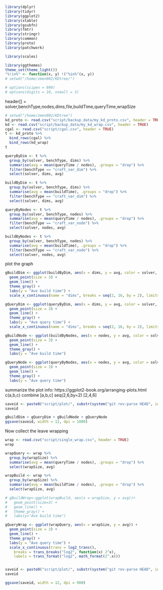  
```r
library(dplyr)
library(tidyr)
library(ggplot2)
library(xtable)
library(gsubfn)
library(fmtr)
library(stringr)
library(common)
library(proto)
library(patchwork)

library(scales)

library(ggthemes)
theme_set(theme_light())
"%!in%" <- function(x, y) !("%in%"(x, y))
# setwd("/home/zmen002/KDtree/")

# options(scipen = 999)
# options(digits = 10, nsmall = 3)
```
header[] = solver,benchType,nodes,dims,file,buildTime,queryTime,wrapSize

```R
# setwd("/home/zmen002/KDtree")
kd_proto <- read.csv("script/backup_data/my_kd_proto.csv", header = TRUE)
kd <- read.csv("script/backup_data/my_kd_wrap.csv", header = TRUE)
cgal <- read.csv("script/cgal.csv", header = TRUE)
t <- kd_proto %>%
  bind_rows(cgal) %>%
  bind_rows(kd_wrap)
t
```

 
```R
queryByDim <- t %>%
  group_by(solver, benchType, dims) %>%
  summarise(avg = mean(queryTime / nodes), .groups = "drop") %>%
  filter(benchType == "craft_var_dim") %>%
  select(solver, dims, avg)

buildByDim <- t %>%
  group_by(solver, benchType, dims) %>%
  summarise(avg = mean(buildTime), .groups = "drop") %>%
  filter(benchType == "craft_var_dim") %>%
  select(solver, dims, avg)

queryByNodes <- t %>%
  group_by(solver, benchType, nodes) %>%
  summarise(avg = mean(queryTime / nodes), .groups = "drop") %>%
  filter(benchType == "craft_var_node") %>%
  select(solver, nodes, avg)

buildByNodes <- t %>%
  group_by(solver, benchType, nodes) %>%
  summarise(avg = mean(buildTime), .groups = "drop") %>%
  filter(benchType == "craft_var_node") %>%
  select(solver, nodes, avg)
```

plot the graph
```R
gBuildDim <- ggplot(buildByDim, aes(x = dims, y = avg, color = solver, shape = solver)) +
  geom_point(size = 3) +
  geom_line() +
  theme_gray() +
  labs(y = "Ave build time") +
  scale_x_continuous(name = "dims", breaks = seq(2, 16, by = 2), limits = c(2, 16))

gQueryDim <- ggplot(queryByDim, aes(x = dims, y = avg, color = solver, shape = solver)) +
  geom_point(size = 3) +
  geom_line() +
  theme_gray() +
  labs(y = "Ave query time") +
  scale_x_continuous(name = "dims", breaks = seq(2, 16, by = 2), limits = c(2, 16))

gBuildNode <- ggplot(buildByNodes, aes(x = nodes, y = avg, color = solver, shape = solver)) +
  geom_point(size = 3) +
  geom_line() +
  theme_gray() +
  labs(y = "Ave build time")

gQueryNode <- ggplot(queryByNodes, aes(x = nodes, y = avg, color = solver, shape = solver)) +
  geom_point(size = 3) +
  geom_line() +
  theme_gray() +
  labs(y = "Ave query time")
```

summarize the plot info: https://ggplot2-book.org/arranging-plots.html
c(a,b,c) combine [a,b,c]
seq(2,6,by=2) [2,4,6]

```R
saveid <- paste0("script/plot/", substr(system("git rev-parse HEAD", intern = TRUE), 0, 7), ".jpg")
saveid

gBuildDim + gQueryDim + gBuildNode + gQueryNode
ggsave(saveid, width = 12, dpi = 1800)
```

Now collect the leave wrapping
```R
wrap <- read.csv("script/single_wrap.csv", header = TRUE)
wrap

wrapQuery <- wrap %>%
  group_by(wrapSize) %>%
  summarise(avg = mean(queryTime / nodes), .groups = "drop") %>%
  select(wrapSize, avg)

wrapBuild <- wrap %>%
  group_by(wrapSize) %>%
  summarise(avg = mean(buildTime / nodes), .groups = "drop") %>%
  select(wrapSize, avg)

# gBuildWrap<-ggplot(wrapBuild, aes(x = wrapSize, y = avg))+
#   geom_point(size=3) +
#   geom_line() +
#   theme_gray() +
#   labs(y="Ave build time")

gQueryWrap <- ggplot(wrapQuery, aes(x = wrapSize, y = avg)) +
  geom_point(size = 3) +
  geom_line() +
  theme_gray() +
  labs(y = "Ave query time") +
  scale_x_continuous(trans = log2_trans(),
    breaks = trans_breaks("log2", function(x) 2^x),
    labels = trans_format("log2", math_format(2^.x)))


saveid <- paste0("script/plot/", substr(system("git rev-parse HEAD", intern = TRUE), 0, 7), "wrap.png")
saveid

ggsave(saveid, width = 12, dpi = 900)
```
